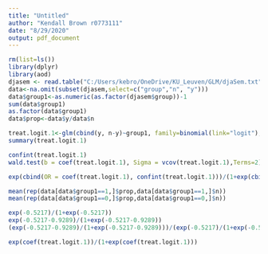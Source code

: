 ---
title: "Untitled"
author: "Kendall Brown r0773111"
date: "8/29/2020"
output: pdf_document
---

```{r}
rm(list=ls())
library(dplyr)
library(aod)
djasem <- read.table("C:/Users/kebro/OneDrive/KU_Leuven/GLM/djaSem.txt", header = T)
data<-na.omit(subset(djasem,select=c("group","n", "y")))
data$group1<-as.numeric(as.factor(djasem$group))-1
sum(data$group1)
as.factor(data$group1)
data$prop<-data$y/data$n
```
```{r}
treat.logit.1<-glm(cbind(y, n-y)~group1, family=binomial(link="logit"),data=data)
summary(treat.logit.1)
```
```{r}
confint(treat.logit.1)
wald.test(b = coef(treat.logit.1), Sigma = vcov(treat.logit.1),Terms=2)
```



```{r}
exp(cbind(OR = coef(treat.logit.1), confint(treat.logit.1)))/(1+exp(cbind(OR = coef(treat.logit.1), confint(treat.logit.1))))
```

```{r}
mean(rep(data[data$group1==1,]$prop,data[data$group1==1,]$n))
mean(rep(data[data$group1==0,]$prop,data[data$group1==0,]$n))
```
```{r}
exp(-0.5217)/(1+exp(-0.5217))
exp(-0.5217-0.9289)/(1+exp(-0.5217-0.9289))
(exp(-0.5217-0.9289)/(1+exp(-0.5217-0.9289)))/(exp(-0.5217)/(1+exp(-0.5217)))
```
```{r}
exp(coef(treat.logit.1))/(1+exp(coef(treat.logit.1)))
```